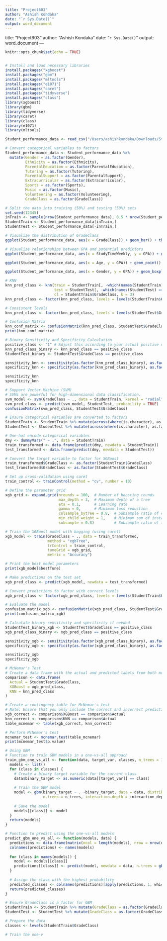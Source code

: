 ```yaml
---
title: "Project603"
author: "Ashish Kondaka"
date: "`r Sys.Date()`"
output: word_document
---
```

title: "Project603"
author: "Ashish Kondaka"
date: "`r Sys.Date()`"
output: word_document
---

```r
knitr::opts_chunk$set(echo = TRUE)


# Install and load necessary libraries
install.packages("xgboost")
install.packages("gbm")
install.packages("mltools")
install.packages("e1071")
install.packages("caret")
install.packages("tidyverse")
install.packages("class")
library(xgboost)
library(gbm)
library(tidyverse)
library(caret)
library(class)
library(e1071)
library(mltools)

Student_performance_data <- read_csv("/Users/ashishkondaka/Downloads/Student_performance_data _.csv")

# Convert categorical variables to factors
Student_performance_data <- Student_performance_data %>%
  mutate(Gender = as.factor(Gender),
         Ethnicity = as.factor(Ethnicity),
         ParentalEducation = as.factor(ParentalEducation),
         Tutoring = as.factor(Tutoring),
         ParentalSupport = as.factor(ParentalSupport),
         Extracurricular = as.factor(Extracurricular),
         Sports = as.factor(Sports),
         Music = as.factor(Music),
         Volunteering = as.factor(Volunteering),
         GradeClass = as.factor(GradeClass))

# Split the data into training (50%) and testing (50%) sets 
set.seed(12345)
inTrain <- sample(nrow(Student_performance_data), 0.5 * nrow(Student_performance_data))
StudentTrain <- Student_performance_data[inTrain,]
StudentTest <- Student_performance_data[-inTrain,]

# Visualize the distribution of GradeClass
ggplot(Student_performance_data, aes(x = GradeClass)) + geom_bar() + theme_minimal() + ggtitle("Distribution of Grade Classes")

# Visualize relationships between GPA and potential predictors
ggplot(Student_performance_data, aes(x = StudyTimeWeekly, y = GPA)) + geom_point() + theme_minimal() + ggtitle("Study Time Weekly vs GPA")

ggplot(Student_performance_data, aes(x = Age, y = GPA)) + geom_point() + theme_minimal() + ggtitle("Age vs GPA")

ggplot(Student_performance_data, aes(x = Gender, y = GPA)) + geom_boxplot() + theme_minimal() + ggtitle("Gender vs GPA")

# KNN
knn_pred_class <- knn(train = StudentTrain[, -which(names(StudentTrain) == "GradeClass")], 
                      test = StudentTest[, -which(names(StudentTest) == "GradeClass")], 
                      cl = StudentTrain$GradeClass, k = 3)
knn_pred_class <- factor(knn_pred_class, levels = levels(StudentTrain$GradeClass))

# Consistent levels
knn_pred_class <- factor(knn_pred_class, levels = levels(StudentTest$GradeClass))

# Confusion Matrix
knn_conf_matrix <- confusionMatrix(knn_pred_class, StudentTest$GradeClass)
print(knn_conf_matrix)

# Binary Sensitivity and Specificity Calculation
positive_class <- "1" # Adjust this according to your actual positive class label
knn_pred_class_binary <- knn_pred_class == positive_class
StudentTest_binary <- StudentTest$GradeClass == positive_class

sensitivity_knn <- sensitivity(as.factor(knn_pred_class_binary), as.factor(StudentTest_binary), positive = "TRUE")
specificity_knn <- specificity(as.factor(knn_pred_class_binary), as.factor(StudentTest_binary), positive = "TRUE")

sensitivity_knn
specificity_knn

# Support Vector Machine (SVM)
# SVMs are powerful for high-dimensional data classification.
svm_model <- svm(GradeClass ~ ., data = StudentTrain, kernel = "radial", probability = TRUE)
svm_pred_class <- predict(svm_model, StudentTest, probability = TRUE)
confusionMatrix(svm_pred_class, StudentTest$GradeClass)

# Ensure categorical variables are converted to factors
StudentTrain <- StudentTrain %>% mutate(across(where(is.character), as.factor))
StudentTest <- StudentTest %>% mutate(across(where(is.character), as.factor))

# One-hot encode categorical variables
dmy <- dummyVars(" ~ .", data = StudentTrain)
train_transformed <- data.frame(predict(dmy, newdata = StudentTrain))
test_transformed <- data.frame(predict(dmy, newdata = StudentTest))

# Convert the target variable to factor for XGBoost
train_transformed$GradeClass <- as.factor(StudentTrain$GradeClass)
test_transformed$GradeClass <- as.factor(StudentTest$GradeClass)

# Set up cross-validation using caret
train_control <- trainControl(method = "cv", number = 10)

# Define the parameter grid
xgb_grid <- expand.grid(nrounds = 100,  # Number of boosting rounds
                        max_depth = 3,  # Maximum depth of a tree
                        eta = 0.1,      # Learning rate
                        gamma = 0,      # Minimum loss reduction
                        colsample_bytree = 0.8,  # Subsample ratio of columns
                        min_child_weight = 1,    # Minimum sum of instance weight (hessian) needed in a child
                        subsample = 0.8)         # Subsample ratio of the training instances

# Train the XGBoost model with bagging (using caret)
xgb_model <- train(GradeClass ~ ., data = train_transformed,
                   method = "xgbTree",
                   trControl = train_control,
                   tuneGrid = xgb_grid,
                   metric = "Accuracy")

# Print the best model parameters
print(xgb_model$bestTune)

# Make predictions on the test set
xgb_pred_class <- predict(xgb_model, newdata = test_transformed)

# Convert predictions to factor with correct levels
xgb_pred_class <- factor(xgb_pred_class, levels = levels(StudentTrain$GradeClass))

# Evaluate the model
confusion_matrix_xgb <- confusionMatrix(xgb_pred_class, StudentTest$GradeClass)
print(confusion_matrix_xgb)

# Calculate binary sensitivity and specificity if needed
StudentTest_binary_xgb <- StudentTest$GradeClass == positive_class
xgb_pred_class_binary <- xgb_pred_class == positive_class

sensitivity_xgb <- sensitivity(as.factor(xgb_pred_class_binary), as.factor(StudentTest_binary_xgb), positive = "TRUE")
specificity_xgb <- specificity(as.factor(xgb_pred_class_binary), as.factor(StudentTest_binary_xgb), positive = "TRUE")

sensitivity_xgb
specificity_xgb

# McNemar's Test
# Create a data frame with the actual and predicted labels from both models
comparison <- data.frame(
  Actual = StudentTest$GradeClass,
  XGBoost = xgb_pred_class,
  KNN = knn_pred_class
)

# Create a contingency table for McNemar's test
# Note: Ensure that you only include the correct and incorrect predictions for both models
xgb_correct <- comparison$XGBoost == comparison$Actual
knn_correct <- comparison$KNN == comparison$Actual
table_mcnemar <- table(xgb_correct, knn_correct)

# Perform McNemar's test
mcnemar_test <- mcnemar.test(table_mcnemar)
print(mcnemar_test$p.value)

# Using GBM
# Function to train GBM models in a one-vs-all approach
train_gbm_one_vs_all <- function(data, target_var, classes, n_trees = 100, interaction_depth = 3, shrinkage = 0.1) {
  models <- list()
  for (class in classes) {
    # Create a binary target variable for the current class
    data$binary_target <- as.numeric(data[[target_var]] == class)
    
    # Train the GBM model
    model <- gbm(binary_target ~ . -binary_target, data = data, distribution = "bernoulli",
                 n.trees = n_trees, interaction.depth = interaction_depth, shrinkage = shrinkage, cv.folds = 5)
    
    # Save the model
    models[[class]] <- model
  }
  return(models)
}

# Function to predict using the one-vs-all models
predict_gbm_one_vs_all <- function(models, data) {
  predictions <- data.frame(matrix(ncol = length(models), nrow = nrow(data)))
  colnames(predictions) <- names(models)
  
  for (class in names(models)) {
    model <- models[[class]]
    predictions[[class]] <- predict(model, newdata = data, n.trees = gbm.perf(model, method = "cv"), type = "response")
  }
  
  # Assign the class with the highest probability
  predicted_classes <- colnames(predictions)[apply(predictions, 1, which.max)]
  return(predicted_classes)
}

# Ensure GradeClass is a factor for GBM
StudentTrain <- StudentTrain %>% mutate(GradeClass = as.factor(GradeClass))
StudentTest <- StudentTest %>% mutate(GradeClass = as.factor(GradeClass))

# Prepare the data
classes <- levels(StudentTrain$GradeClass)

# Train the one-v

```

